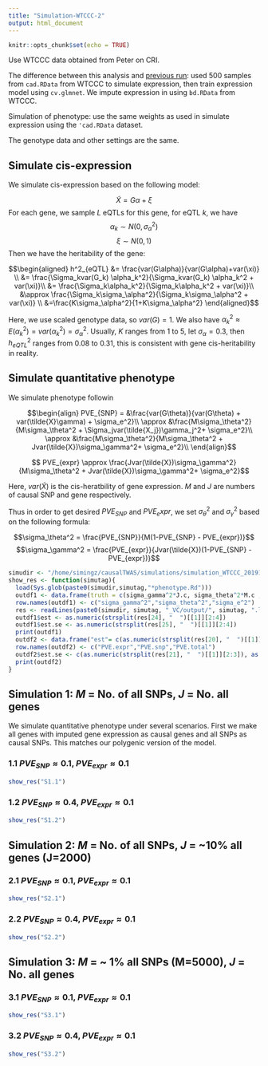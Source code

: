 ```yaml
---
title: "Simulation-WTCCC-2"
output: html_document
---
```


```r
knitr::opts_chunk$set(echo = TRUE)
```
Use WTCCC data obtained from Peter on CRI. 

The difference between this analysis and [previous run](simulation-WTCCC.html): used 500 samples from `cad.RData` from WTCCC to simulate expression, then train expression model using `cv.glmnet`. We impute expression in using `bd.RData` from WTCCC. 

Simulation of phenotype: use the same weights as used in simulate expression using the `'cad.RData` dataset.

The genotype data and other settings are the same.

## Simulate cis-expression 
We simulate cis-expression based on the following model:

$$ \tilde{X} = G\alpha + \xi$$
For each gene, we sample $L$ eQTLs for this gene, for eQTL $k$, we have
$$ \alpha_k \sim N(0,\sigma_\alpha^2) $$
$$ \xi \sim N(0,1) $$
Then we have the heritability of the gene: 

$$\begin{aligned}
h^2_{eQTL} &= \frac{var(G\alpha)}{var(G\alpha)+var(\xi)} \\
&= \frac{\Sigma_kvar(G_k) \alpha_k^2}{\Sigma_kvar(G_k) \alpha_k^2 + var(\xi)}\\
&=  \frac{\Sigma_k\alpha_k^2}{\Sigma_k\alpha_k^2 + var(\xi)}\\
&\approx \frac{\Sigma_k\sigma_\alpha^2}{\Sigma_k\sigma_\alpha^2 + var(\xi)} \\
&=\frac{K\sigma_\alpha^2}{1+K\sigma_\alpha^2}
\end{aligned}$$

Here, we use scaled genotype data, so $var(G)=1$. We also have $\alpha^2_k \approx E(\alpha_k^2)=var(\alpha_k^2)=\sigma_\alpha^2$. Usually, $K$ ranges from 1 to 5, let $\sigma_\alpha = 0.3$, then $h^2_{eQTL}$ ranges from 0.08 to 0.31, this is consistent with gene cis-heritability in reality.

## Simulate quantitative phenotype
We simulate phenotype followin

$$\begin{align}
PVE_{SNP} = &\frac{var(G\theta)}{var(G\theta) + var(\tilde{X}\gamma) + \sigma_e^2}\\ 
\approx &\frac{M\sigma_\theta^2}{M\sigma_\theta^2 + \Sigma_jvar(\tilde{X_j})\gamma_j^2+ \sigma_e^2}\\ 
\approx &\frac{M\sigma_\theta^2}{M\sigma_\theta^2 + Jvar(\tilde{X})\sigma_\gamma^2+ \sigma_e^2}\\   
\end{align}$$

$$
PVE_{expr} \approx \frac{Jvar(\tilde{X})\sigma_\gamma^2}{M\sigma_\theta^2 + Jvar(\tilde{X})\sigma_\gamma^2+ \sigma_e^2}$$

Here, $var(\tilde{X})$ is the cis-heratbility of gene expression. $M$ and $J$ are numbers of causal SNP and gene respectively. 

Thus in order to get desired $PVE_{SNP}$ and $PVE_expr$, we set $\sigma_\theta^2$ and $\sigma_\gamma^2$ based on the following formula:

$$\sigma_\theta^2 = \frac{PVE_{SNP}}{M(1-PVE_{SNP} - PVE_{expr})}$$
$$\sigma_\gamma^2 = \frac{PVE_{expr}}{Jvar(\tilde{X})(1-PVE_{SNP} - PVE_{expr})}$$

```r
simudir <- "/home/simingz/causalTWAS/simulations/simulation_WTCCC_20191127/"
show_res <- function(simutag){
  load(Sys.glob(paste0(simudir,simutag,"*phenotype.Rd")))
  outdf1 <- data.frame(truth = c(sigma_gamma^2*J.c, sigma_theta^2*M.c , 1))
  row.names(outdf1) <- c("sigma_gamma^2","sigma_theta^2","sigma_e^2")
  res <- readLines(paste0(simudir, simutag, "_VC/output/", simutag, ".log.txt"))
  outdf1$est <- as.numeric(strsplit(res[24], "  ")[[1]][2:4])
  outdf1$est.se <- as.numeric(strsplit(res[25], "  ")[[1]][2:4])
  print(outdf1)
  outdf2 <- data.frame("est"= c(as.numeric(strsplit(res[20], "  ")[[1]][2:3]), as.numeric(strsplit(res[22], "=")[[1]][2])))
  row.names(outdf2) <- c("PVE.expr","PVE.snp","PVE.total")
  outdf2$est.se <- c(as.numeric(strsplit(res[21], "  ")[[1]][2:3]), as.numeric(strsplit(res[23], "=")[[1]][2]))
  print(outdf2)
}
```

## Simulation 1: $M$ = No. of all SNPs, $J$ = No. all genes
We simulate quantitative phenotype under several scenarios. First we make all genes with imputed gene expression as causal genes and all SNPs as causal SNPs. This matches our polygenic version of the model. 

### 1.1 $PVE_{SNP} \approx 0.1$, $PVE_{expr} \approx 0.1$
```r
show_res("S1.1")
```

### 1.2 $PVE_{SNP}\approx 0.4$, $PVE_{expr}\approx 0.1$
```r
show_res("S1.2")
```

## Simulation 2: $M$ = No. of all SNPs, $J$ = ~10% all genes (J=2000)

### 2.1 $PVE_{SNP} \approx 0.1$, $PVE_{expr} \approx 0.1$
```r
show_res("S2.1")
```

### 2.2 $PVE_{SNP} \approx 0.4$, $PVE_{expr} \approx 0.1$
```r
show_res("S2.2")
```
## Simulation 3: $M$ = ~ 1% all SNPs (M=5000), $J$ = No. all genes

### 3.1 $PVE_{SNP} \approx 0.1$, $PVE_{expr} \approx 0.1$ 
```r
show_res("S3.1")
```

### 3.2 $PVE_{SNP} \approx 0.4$, $PVE_{expr} \approx 0.1$
```r
show_res("S3.2")
```



